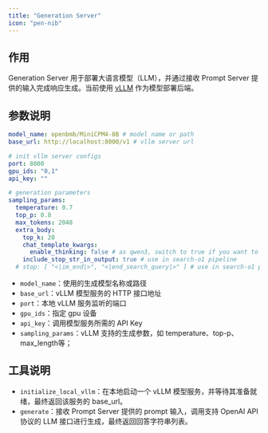 ```yaml
---
title: "Generation Server"
icon: "pen-nib"
---
```


## 作用

Generation Server 用于部署大语言模型（LLM），并通过接收 Prompt Server 提供的输入完成响应生成。当前使用 [vLLM](https://github.com/vllm-project/vllm) 作为模型部署后端。

## 参数说明

```yaml servers/generation/parameter.yaml
model_name: openbmb/MiniCPM4-8B # model name or path
base_url: http://localhost:8000/v1 # vllm server url

# init vllm server configs
port: 8000
gpu_ids: "0,1"
api_key: ""

# generation parameters
sampling_params:
  temperature: 0.7
  top_p: 0.8
  max_tokens: 2048
  extra_body:
    top_k: 20
    chat_template_kwargs:
      enable_thinking: false # as qwen3, switch to true if you want to enable thinking
    include_stop_str_in_output: true # use in search-o1 pipeline
  # stop: [ "<|im_end|>", "<|end_search_query|>" ] # use in search-o1 pipeline
```

- `model_name`：使用的生成模型名称或路径
- `base_url`：vLLM 模型服务的 HTTP 接口地址
- `port`：本地 vLLM 服务监听的端口
- `gpu_ids`：指定 gpu 设备
- `api_key`：调用模型服务所需的 API Key
- `sampling_params`：vLLM 支持的生成参数，如 temperature、top-p、max_length等；

## 工具说明

- `initialize_local_vllm`：在本地启动一个 vLLM 模型服务，并等待其准备就绪，最终返回该服务的 base_url。
- `generate`：接收 Prompt Server 提供的 prompt 输入，调用支持 OpenAI API 协议的 LLM 接口进行生成，最终返回回答字符串列表。
